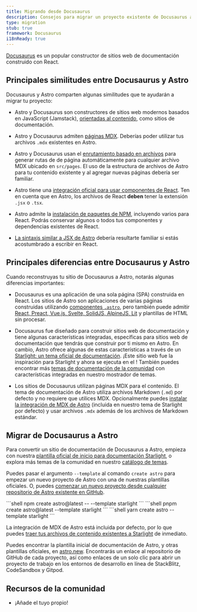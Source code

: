 ```yaml
---
title: Migrando desde Docusaurus
description: Consejos para migrar un proyecto existente de Docusaurus a Astro
type: migration
stub: true
framework: Docusaurus
i18nReady: true
---
```



[Docusaurus](https://Docusaurus.io) es un popular constructor de sitios web de documentación construido con React.

## Principales similitudes entre Docusaurus y Astro

Docusaurus y Astro comparten algunas similitudes que te ayudarán a migrar tu proyecto:

- Astro y Docusaurus son constructores de sitios web modernos basados en JavaScript (Jamstack), [orientadas al contenido](/es/concepts/why-astro/#orientado-al-contenido), como sitios de documentación. 

- Astro y Docusaurus admiten [páginas MDX](/es/guides/markdown-content/). Deberías poder utilizar tus archivos `.mdx` existentes en Astro.

- Astro y Docusaurus usan el [enrutamiento basado en archivos](/es/core-concepts/routing/) para generar rutas de de página automáticamente para cualquier archivo MDX ubicado en `src/pages`. El uso de la estructura de archivos de Astro para tu contenido existente y al agregar nuevas páginas debería ser familiar.

- Astro tiene una [integración oficial para usar componentes de React](/es/guides/integrations-guide/react/). Ten en cuenta que en Astro, los archivos de React **deben** tener la extensión `.jsx` o `.tsx`.

- Astro admite la [instalación de paquetes de NPM](/es/guides/imports/#paquetes-npm), incluyendo varios para React. Podrás conservar algunos o todos tus componentes y dependencias existentes de React.

- [La sintaxis similar a JSX de Astro](/es/core-concepts/astro-components/#maquetado-del-componente) debería resultarte familiar si estás acostumbrado a escribir en React.


## Principales diferencias entre Docusaurus y Astro

Cuando reconstruyas tu sitio de Docusaurus a Astro, notarás algunas diferencias importantes:

- Docusaurus es una aplicación de una sola página (SPA) construida en React. Los sitios de Astro son aplicaciones de varias páginas construidas utilizando [componentes `.astro`](/es/core-concepts/astro-components/), pero también puede admitir [React, Preact, Vue.js, Svelte, SolidJS, AlpineJS, Lit](/es/core-concepts/framework-components/) y plantillas de HTML sin procesar.

- Docusaurus fue diseñado para construir sitios web de documentación y tiene algunas características integradas, específicas para sitios web de documentación que tendrás que construir por ti mismo en Astro. En cambio, Astro ofrece algunas de estas características a través de un [Starlight: un tema oficial de documentación](https://starlight.astro.build). ¡Este sitio web fue la inspiración para Starlight y ahora se ejecuta en el ! También puedes encontrar más [temas de documentación de la comunidad](https://astro.build/themes?search=&categories%5B%5D=docs) con características integradas en nuestro mostrador de temas.

- Los sitios de Docusaurus utilizan páginas MDX para el contenido. El tema de documentación de Astro utiliza archivos Markdown (`.md`) por defecto y no requiere que utilices MDX. Opcionalmente puedes [instalar la integración de MDX de Astro](/es/guides/integrations-guide/mdx/) (incluida en nuestro tema de Starlight por defecto) y usar archivos `.mdx` además de los archivos de Markdown estándar.


## Migrar de Docusaurus a Astro

Para convertir un sitio de documentación de Docusaurus a Astro, empieza con nuestra [plantilla oficial de inicio para documentación Starlight](https://starlight.astro.build), o explora más temas de la comunidad en nuestro [catálogo de temas](https://astro.build/themes?search=&categories%5B%5D=docs). 

Puedes pasar el argumento `--template` al comando `create astro`  para empezar un nuevo proyecto de Astro con una de nuestras plantillas oficiales. O, puedes [comenzar un nuevo proyecto desde cualquier repositorio de Astro existente en GitHub](/es/install/auto/#plantillas-de-inicio).

  <PackageManagerTabs>
    <Fragment slot="npm">
    ```shell
    npm create astro@latest -- --template starlight
    ```
    </Fragment>
    <Fragment slot="pnpm">
    ```shell
    pnpm create astro@latest --template starlight
    ```
    </Fragment>
    <Fragment slot="yarn">
    ```shell
    yarn create astro --template starlight
    ```
    </Fragment>
  </PackageManagerTabs>


La integración de MDX de Astro está incluida por defecto, por lo que puedes [traer tus archivos de contenido existentes a Starlight](https://starlight.astro.build/es/getting-started/#add-content) de inmediato.

Puedes encontrar la plantilla inicial de documentación de Astro, y otras plantillas oficiales, en [astro.new](https://astro.new). Encontrarás un enlace al repositorio de GitHub de cada proyecto, así como enlaces de un solo clic para abrir un proyecto de trabajo en los entornos de desarrollo en línea de StackBlitz, CodeSandbox y Gitpod.

## Recursos de la comunidad

- ¡Añade el tuyo propio!
